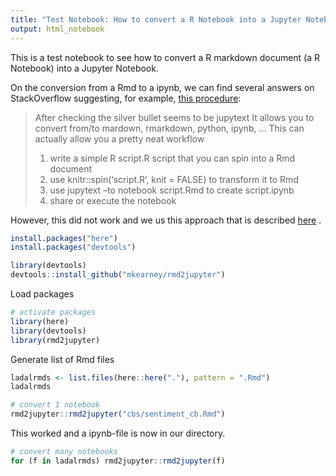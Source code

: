 ```yaml
---
title: "Test Notebook: How to convert a R Notebook into a Jupyter Notebook"
output: html_notebook
---
```


This is a test notebook to see how to convert a R markdown document (a R Notebook) into a Jupyter Notebook.

On the conversion from a Rmd to a ipynb, we can find several answers on StackOverflow suggesting, for example, [this procedure](https://stackoverflow.com/questions/57777009/how-can-i-convert-a-rmd-document-to-a-jupyter-notebook):

>
>After checking the silver bullet seems to be jupytext It allows you to convert from/to mardown, rmarkdown, python, ipynb, ... This can actually allow you a pretty neat workflow
>
>    1. write a simple R script.R script that you can spin into a Rmd document
>    2. use knitr::spin('script.R', knit = FALSE) to transform it to Rmd
>    3. use jupytext --to notebook script.Rmd to create script.ipynb
>    4. share or execute the notebook
>

However, this did not work and we us this approach that is described [here](https://medium.datadriveninvestor.com/transforming-your-rmd-to-ipynb-file-r-markdown-to-python-jupyter-b1306646f50b) .

```r
install.packages("here")
install.packages("devtools")
```

```r
library(devtools)
devtools::install_github("mkearney/rmd2jupyter")
```

Load packages

```r
# activate packages
library(here)
library(devtools)
library(rmd2jupyter)
```

Generate list of Rmd files

```r
ladalrmds <- list.files(here::here("."), pattern = ".Rmd")
ladalrmds
```




```r
# convert 1 notebook
rmd2jupyter::rmd2jupyter("cbs/sentiment_cb.Rmd")
```

This worked and a ipynb-file is now in our directory.

```r
# convert many notebooks
for (f in ladalrmds) rmd2jupyter::rmd2jupyter(f)
```



